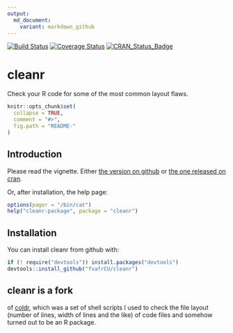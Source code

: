 ```yaml
---
output:
  md_document:
    variant: markdown_github
---
```

[![Build Status](https://travis-ci.org/fvafrCU/cleanr.svg?branch=master)](https://travis-ci.org/fvafrCU/cleanr)
[![Coverage Status](https://codecov.io/github/fvafrCU/cleanr/coverage.svg?branch=master)](https://codecov.io/github/fvafrCU/cleanr?branch=master)
[![CRAN_Status_Badge](http://www.r-pkg.org/badges/version/cleanr)](https://cran.r-project.org/package=cleanr)

# cleanr
Check your R code for some of the most common layout flaws.

<!-- README.md is generated from README.Rmd. Please edit that file -->

```r
knitr::opts_chunk$set(
  collapse = TRUE,
  comment = "#>",
  fig.path = "README-"
)
```
## Introduction
Please read the vignette. Either [the version on github](http://htmlpreview.github.io/?https://github.com/fvafrCU/cleanr/blob/master/inst/doc/cleanr_Introduction.html)
or [the one released on cran](https://cran.r-project.org/web/packages/cleanr/vignettes/cleanr_Introduction.html).

Or, after installation, the help page:

```r
options(pager = "/bin/cat")
help("cleanr-package", package = "cleanr")
```

## Installation
You can install cleanr from github with:
```r
if (! require("devtools")) install.packages("devtools")
devtools::install_github("fvafrCU/cleanr")
```

## cleanr is a fork 
of [coldr](https://github.com/fvafrcu/coldr.git),
which was a set of shell scripts I used to check the file layout (number of 
lines, width of lines and the like) of code files and somehow turned out to be 
an R package.


